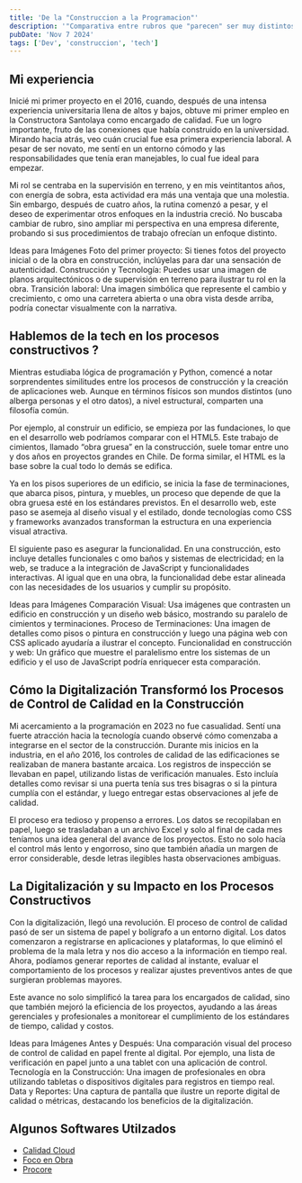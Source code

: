 ```yaml
---
title: 'De la "Construccion a la Programacion"'
description: '"Comparativa entre rubros que "parecen" ser muy distintos"'
pubDate: 'Nov 7 2024'
tags: ['Dev', 'construccion', 'tech']
---
```


## Mi experiencia

Inicié mi primer proyecto en el 2016, cuando, después de una intensa experiencia universitaria llena de altos y bajos, 
obtuve mi primer empleo en la Constructora Santolaya como encargado de calidad. Fue un logro importante, fruto de las conexiones 
que había construido en la universidad. Mirando hacia atrás, veo cuán crucial fue esa primera experiencia laboral. A pesar de 
ser novato, me sentí en un entorno cómodo y las responsabilidades que tenía eran manejables, lo cual fue ideal para empezar.

Mi rol se centraba en la supervisión en terreno, y en mis veintitantos años, con energía de sobra, esta actividad era más una 
ventaja que una molestia. Sin embargo, después de cuatro años, la rutina comenzó a pesar, y el deseo de experimentar otros enfoques
 en la industria creció. No buscaba cambiar de rubro, sino ampliar mi perspectiva en una empresa diferente, probando si sus
 procedimientos de trabajo ofrecían un enfoque distinto.

Ideas para Imágenes
Foto del primer proyecto: Si tienes fotos del proyecto inicial o de la obra en construcción, 
inclúyelas para dar una sensación de autenticidad.
Construcción y Tecnología: Puedes usar una imagen de planos 
arquitectónicos o de supervisión en terreno para ilustrar tu rol en la obra.
Transición laboral: Una imagen simbólica que represente el cambio y crecimiento, c
omo una carretera abierta o una obra vista desde arriba, podría conectar visualmente con la narrativa.




## Hablemos de la tech en los procesos constructivos ?

Mientras estudiaba lógica de programación y Python, comencé a notar sorprendentes similitudes entre los procesos de 
construcción y la creación de aplicaciones web. Aunque en términos físicos son mundos distintos (uno alberga personas 
y el otro datos), a nivel estructural, comparten una filosofía común.

Por ejemplo, al construir un edificio, se empieza por las fundaciones, lo que en el desarrollo web podríamos comparar con el HTML5.
 Este trabajo de cimientos, llamado “obra gruesa” en la construcción, suele tomar entre uno y dos años en proyectos grandes 
 en Chile. De forma similar, el HTML es la base sobre la cual todo lo demás se edifica.

Ya en los pisos superiores de un edificio, se inicia la fase de terminaciones, que abarca pisos, pintura, y muebles, 
un proceso que depende de que la obra gruesa esté en los estándares previstos. En el desarrollo web, este paso se asemeja al 
diseño visual y el estilado, donde tecnologías como CSS y frameworks avanzados transforman la estructura en una experiencia 
visual atractiva.

El siguiente paso es asegurar la funcionalidad. En una construcción, esto incluye detalles funcionales c
omo baños y sistemas de electricidad; en la web, se traduce a la integración de JavaScript y funcionalidades 
interactivas. Al igual que en una obra, la funcionalidad debe estar alineada con las necesidades de los usuarios 
y cumplir su propósito.

Ideas para Imágenes
Comparación Visual: Usa imágenes que contrasten un edificio en construcción y un diseño web básico, mostrando su paralelo de cimientos y terminaciones.
Proceso de Terminaciones: Una imagen de detalles como pisos o pintura en construcción y luego una página web con CSS aplicado ayudaría a ilustrar el concepto.
Funcionalidad en construcción y web: Un gráfico que muestre el paralelismo entre los sistemas de un edificio y el uso de JavaScript podría enriquecer esta comparación.


## Cómo la Digitalización Transformó los Procesos de Control de Calidad en la Construcción

Mi acercamiento a la programación en 2023 no fue casualidad. Sentí una fuerte atracción hacia la tecnología cuando observé
cómo comenzaba a integrarse en el sector de la construcción. Durante mis inicios en la industria, en el año 2016, los controles 
de calidad de las edificaciones se realizaban de manera bastante arcaica. Los registros de inspección se llevaban en papel, 
utilizando listas de verificación manuales. Esto incluía detalles como revisar si una puerta tenía sus tres bisagras o si la 
pintura cumplía con el estándar, y luego entregar estas observaciones al jefe de calidad.

El proceso era tedioso y propenso a errores. Los datos se recopilaban en papel, luego se trasladaban a un archivo Excel y 
solo al final de cada mes teníamos una idea general del avance de los proyectos. Esto no solo hacía el control más lento y 
engorroso, sino que también añadía un margen de error considerable, desde letras ilegibles hasta observaciones ambiguas.


## La Digitalización y su Impacto en los Procesos Constructivos

Con la digitalización, llegó una revolución. El proceso de control de calidad pasó de ser un sistema de papel y bolígrafo a 
un entorno digital. Los datos comenzaron a registrarse en aplicaciones y plataformas, lo que eliminó el problema de la mala letra y
nos dio acceso a la información en tiempo real. Ahora, podíamos generar reportes de calidad al instante, evaluar el comportamiento 
de los procesos y realizar ajustes preventivos antes de que surgieran problemas mayores.

Este avance no solo simplificó la tarea para los encargados de calidad, sino que también mejoró la eficiencia de los proyectos, 
ayudando a las áreas gerenciales y profesionales a monitorear el cumplimiento de los estándares de tiempo, calidad y costos.

Ideas para Imágenes
Antes y Después: Una comparación visual del proceso de control de calidad en papel frente al digital. Por ejemplo, una lista de 
verificación en papel junto a una tablet con una aplicación de control.
Tecnología en la Construcción: Una imagen de profesionales en obra utilizando tabletas o dispositivos digitales para registros en 
tiempo real.
Data y Reportes: Una captura de pantalla que ilustre un reporte digital de calidad o métricas, destacando los beneficios de la 
digitalización.



## Algunos Softwares Utilzados 

- [Calidad Cloud](https://www.calidadcloud.com/)
- [Foco en Obra](https://focoenobra.com/)
- [Procore](https://www.procore.com/es) 
